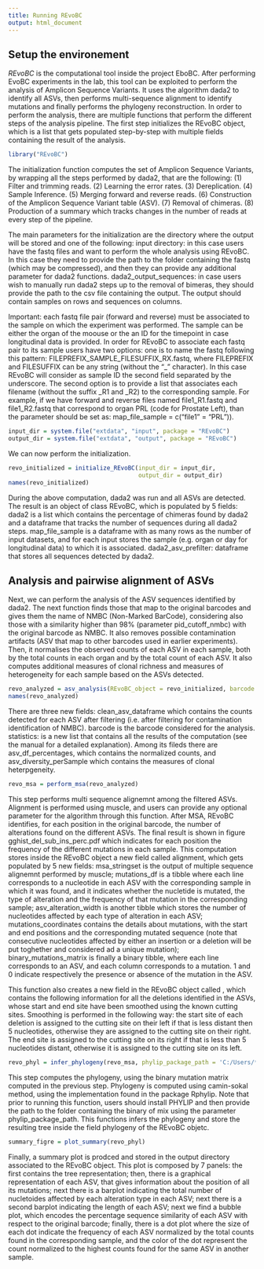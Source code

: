 ---
title: Running REvoBC
output: html_document
---

## Setup the environement

*REvoBC* is the computational tool inside the project EboBC. After performing EvoBC experiments in the lab, this tool can be exploited to perform the analysis of Amplicon Sequence Variants. 
It uses the algorithm dada2 to identify all ASVs, then performs multi-sequence alignment to identify mutations and finally performs the phylogeny reconstruction.
In order to perform the analysis, there are multiple functions that perform the different steps of the analysis pipeline. 
The first step initializes the REvoBC object, which is a list that gets populated step-by-step with multiple fields containing the result of the analysis. 


```{r}
library("REvoBC")
```

The initialization function computes the set of Amplicon Sequence Variants, by wrapping all the steps performed by dada2, that are the following: 
(1) Filter and trimming reads. 
(2) Learning the error rates. 
(3) Dereplication. 
(4) Sample Inference. 
(5) Merging forward and reverse reads. 
(6) Construction of the Amplicon Sequence Variant table (ASV). 
(7) Removal of chimeras. 
(8) Production of a summary which tracks changes in the number of reads at every step of the pipeline. 

The main parameters for the initialization are the directory where the output will be stored and one of the following: 
input directory: in this case users have the fastq files and want to perform the whole analysis using REvoBC. In this case they need to provide the path to the folder containing the fastq (which may be compressed), and then they can provide any additional parameter for dada2 functions. 
dada2_output_sequences: in case users wish to manually run dada2 steps up to the removal of bimeras, they should provide the path to the csv file containing the output. The output should contain samples on rows and sequences on columns. 

Important: each fastq file pair (forward and reverse) must be associated to the sample on which the experiment was performed. The sample can be either the organ of the moouse or the an ID for the timepoint in case longitudinal data is provided. 
In order for REvoBC to associate each fastq pair to its sample users have two options: 
one is to name the fastq following this pattern: FILEPREFIX_SAMPLE_FILESUFFIX_RX.fastq, where FILEPREFIX and FILESUFFIX can be any string (without the "_" character). In this case REvoBC will consider as sample ID the second field separated by the underscore. 
The second option is to provide a list that associates each filename (without the suffix _R1 and _R2) to the corresponding sample. For example, if we have forward and reverse files named file1_R1.fastq and file1_R2.fastq that correspond to organ PRL (code for Prostate Left), than the parameter should be set as: map_file_sample = c("file1" = "PRL")). 

```{r}
input_dir = system.file("extdata", "input", package = "REvoBC")
output_dir = system.file("extdata", "output", package = "REvoBC")
```

We can now perform the initialization. 

```{r}
revo_initialized = initialize_REvoBC(input_dir = input_dir, 
                                     output_dir = output_dir)
names(revo_initialized)
```

During the above computation, dada2 was run and all ASVs are detected. The result is an object of class REvoBC, which is populated by 5 fields: dada2 is a list which contains the percentage of chimeras found by dada2 and a dataframe that tracks the number of sequences during all dada2 steps. map_file_sample is a dataframe with as many rows as the number of input datasets, and for each input stores the sample (e.g. organ or day for longitudinal data) to which it is associated. 
dada2_asv_prefilter: dataframe that stores all sequences detected by dada2. 

## Analysis and pairwise alignment of ASVs

Next, we can perform the analysis of the ASV sequences identified by dada2. 
The next function finds those that map to the original barcodes and gives them the name of NMBC (Non-Marked BarCode), considering also those with a similarity higher than 98\% (parameter pid_cutoff_nmbc) with the original barcode as NMBC. 
It also removes possible contamination artifacts (ASV that map to other barcodes used in earlier experiments). 
Then, it normalises the observed counts of each ASV in each sample, both by the total counts in each organ and by the total count of each ASV. 
It also computes additional  measures of clonal richness and measures of heterogeneity for each sample based on the ASVs detected. 

```{r}
revo_analyzed = asv_analysis(REvoBC_object = revo_initialized, barcode = 'BC10v0')
names(revo_analyzed)
```

There are three new fields: clean_asv_dataframe which contains the counts detected for each ASV after filtering (i.e. after filtering for contamination identification of NMBC). 
barcode is the barcode considered for the analysis. 
statistics: is a new list that contains all the results of the computation (see the manual for a detailed explanation). Among its fileds there are asv_df_percentages, which contains the normalized counts, and asv_diversity_perSample which contains the measures of clonal heterpgeneity. 

```{r}
revo_msa = perform_msa(revo_analyzed)
```

This step performs multi sequence alignemnt among the filtered ASVs. Alignment is performed using muscle, and users can provide any optional parameter for the algorithm through this function.
After MSA, REvoBC identifies, for each position in the original barcode, the number of alterations found on the different ASVs. The final result is shown in figure gghist_del_sub_ins_perc.pdf which indicates for each position the frequency of the different mutations in each sample.
This computation stores inside the REvoBC object a new field called alignment, which gets populated by 5 new fields: msa_stringset is the output of multiple sequence alignemnt performed by muscle; mutations_df is a tibble
where each line corresponds to a nucleotide in each ASV with the corresponding sample in which it was found, and it indicates whether the nucletide is mutated, the type of alteration and the frequency of that mutation in the corresponding sample; asv_alteration_width is another tibble
which stores the number of nucleotides affected by each type of alteration in each ASV; mutations_coordinates contains the details about mutations, with the start and end positions and the corresponding mutated sequence (note that consecutive nucleotides affected by either an insertion or a deletion will be put toghether and considered ad a unique mutation);
binary_mutations_matrix is finally a binary tibble, where each line corresponds to an ASV, and each column corresponds to a mutation. 1 and 0 indicate respectively the presence or absence of the mutation in the ASV.

This function also creates a new field in the REvoBC object called \code{smoothed deletions}, which contains the following information for all the deletions identified in the ASVs, whose start and end site have been smoothed using the known cutting sites.
Smoothing is performed in the following way: the start site of each deletion is assigned to the cutting site on their left if that is less distant then 5 nucleotides, otherwise they are assigned to the cutting site on their right. The end site is assigned to the cutting site on its right if that is less than 5 nucleotides distant, otherwise it is assigned to the cutting site
on its left.



```{r eval=FALSE}
revo_phyl = infer_phylogeny(revo_msa, phylip_package_path = 'C:/Users/*/Program Files/phylip-3.698/exe/')
```

This step computes the phylogeny, using the binary mutation matrix computed in the previous step. Phylogeny is computed using camin-sokal method, using the implementation found in the package Rphylip.
Note that prior to running this function, users should install PHYLIP and then provide the path to the folder containing the binary of mix using the parameter phylip_package_path.
This functions infers the phylogeny and store the resulting tree inside the field phylogeny of the REvoBC objetc.

```{r eval=FALSE}
summary_figre = plot_summary(revo_phyl)
```

Finally, a summary plot is prodced and stored in the output directory associated to the REvoBC object. This plot is composed by 7 panels: the first contains the tree representation; then, there is a graphical
representation of each ASV, that gives information about the position of all its mutations; next there is a barplot indicating the total number of nucletoides affected by each alteration type in each ASV;
next there is a second barplot indicating the length of each ASV; next we find a bubble plot, which encodes the percentage sequence similarity of each ASV with respect to the original barcode; finally, there is a dot plot
where the size of each dot indicate the frequency of each ASV normalized by the total counts found in the corresponding sample, and the color of the dot represent the count normalized to the highest counts found for the same ASV in another sample.
